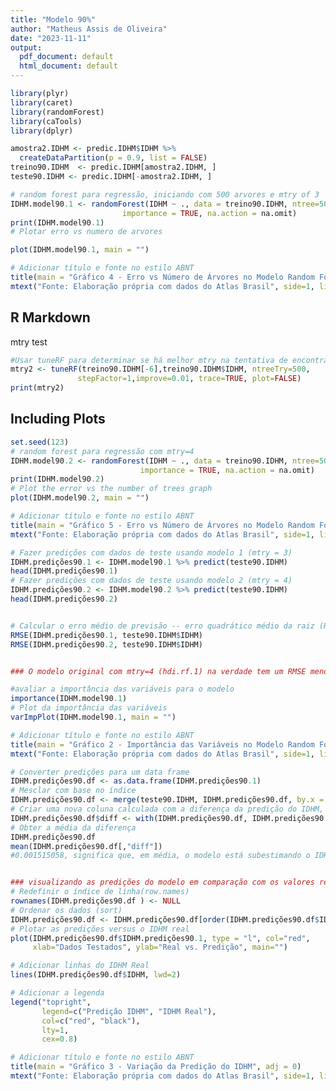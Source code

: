 ---
title: "Modelo 90%"
author: "Matheus Assis de Oliveira"
date: "2023-11-11"
output:
  pdf_document: default
  html_document: default
---
```{r library, echo=TRUE}
library(plyr)
library(caret)
library(randomForest)
library(caTools)
library(dplyr)

```



```{r montando o modelo, echo = TRUE}
amostra2.IDHM <- predic.IDHM$IDHM %>%
  createDataPartition(p = 0.9, list = FALSE)
treino90.IDHM  <- predic.IDHM[amostra2.IDHM, ]
teste90.IDHM <- predic.IDHM[-amostra2.IDHM, ]

# random forest para regressão, iniciando com 500 arvores e mtry of 3
IDHM.model90.1 <- randomForest(IDHM ~ ., data = treino90.IDHM, ntree=500, mtry = 3, 
                         importance = TRUE, na.action = na.omit) 
print(IDHM.model90.1) 
# Plotar erro vs numero de arvores 

plot(IDHM.model90.1, main = "")

# Adicionar título e fonte no estilo ABNT
title(main = "Gráfico 4 - Erro vs Número de Árvores no Modelo Random Forest", adj = 0)
mtext("Fonte: Elaboração própria com dados do Atlas Brasil", side=1, line=4, adj = 0, cex=0.8)

```

## R Markdown

mtry test

```{r mtry, echo=TRUE}
#Usar tuneRF para determinar se há melhor mtry na tentativa de encontrar o valor que produz o menor erro.
mtry2 <- tuneRF(treino90.IDHM[-6],treino90.IDHM$IDHM, ntreeTry=500,
               stepFactor=1,improve=0.01, trace=TRUE, plot=FALSE)
print(mtry2)

```

## Including Plots


```{r modelo 2, echo=TRUE}
set.seed(123)
# random forest para regressão com mtry=4
IDHM.model90.2 <- randomForest(IDHM ~ ., data = treino90.IDHM, ntree=500, mtry = 4, 
                             importance = TRUE, na.action = na.omit) 
print(IDHM.model90.2) 
# Plot the error vs the number of trees graph 
plot(IDHM.model90.2, main = "")

# Adicionar título e fonte no estilo ABNT
title(main = "Gráfico 5 - Erro vs Número de Árvores no Modelo Random Forest", adj = 0)
mtext("Fonte: Elaboração própria com dados do Atlas Brasil", side=1, line=4, adj = 0, cex=0.8)


```



```{r avaliação modelo, echo = TRUE}
# Fazer predições com dados de teste usando modelo 1 (mtry = 3)
IDHM.predições90.1 <- IDHM.model90.1 %>% predict(teste90.IDHM)
head(IDHM.predições90.1)
# Fazer predições com dados de teste usando modelo 2 (mtry = 4)
IDHM.predições90.2 <- IDHM.model90.2 %>% predict(teste90.IDHM)
head(IDHM.predições90.2)


# Calcular o erro médio de previsão -- erro quadrático médio da raiz (RMSE) de ambos os modelos
RMSE(IDHM.predições90.1, teste90.IDHM$IDHM)
RMSE(IDHM.predições90.2, teste90.IDHM$IDHM)


### O modelo original com mtry=4 (hdi.rf.1) na verdade tem um RMSE menor, portanto, é o melhor modelo a ser usado daqui para frente. Um RMSE de 0.006852 é consideravelmente baixo e indica um modelo de previsão altamente válido. analisar a significância de cada variável para ver possíveis mudanças na média.

#avaliar a importância das variáveis para o modelo 
importance(IDHM.model90.1)
# Plot da importância das variáveis
varImpPlot(IDHM.model90.1, main = "")

# Adicionar título e fonte no estilo ABNT
title(main = "Gráfico 2 - Importância das Variáveis no Modelo Random Forest", adj = 0)
mtext("Fonte: Elaboração própria com dados do Atlas Brasil", side=1, line=4, adj = 0, cex=0.8)
```




```{r dataset, echo=TRUE}
# Converter predições para um data frame 
IDHM.predições90.df <- as.data.frame(IDHM.predições90.1)
# Mesclar com base no índice
IDHM.predições90.df <- merge(teste90.IDHM, IDHM.predições90.df, by.x = 0, by.y = 0, all.x = TRUE, all.y = TRUE)
# Criar uma nova coluna calculada com a diferença da predição do IDHM, e o valor Real
IDHM.predições90.df$diff <- with(IDHM.predições90.df, IDHM.predições90.df$IDHM - IDHM.predições90.df$IDHM.predições90.1)
# Obter a média da diferença
IDHM.predições90.df
mean(IDHM.predições90.df[,"diff"])
#0.001515058, significa que, em média, o modelo está subestimando o IDHM em 0.001515058 unidades.


### visualizando as predições do modelo em comparação com os valores reais em plots
# Redefinir o índice de linha(row.names)
rownames(IDHM.predições90.df ) <- NULL
# Ordenar os dados (sort)
IDHM.predições90.df <- IDHM.predições90.df[order(IDHM.predições90.df$IDHM),]
# Plotar as predições versus o IDHM real
plot(IDHM.predições90.df$IDHM.predições90.1, type = "l", col="red", 
     xlab="Dados Testados", ylab="Real vs. Predição", main="")

# Adicionar linhas do IDHM Real
lines(IDHM.predições90.df$IDHM, lwd=2)

# Adicionar a legenda
legend("topright", 
       legend=c("Predição IDHM", "IDHM Real"),
       col=c("red", "black"),
       lty=1,
       cex=0.8)

# Adicionar título e fonte no estilo ABNT
title(main = "Gráfico 3 - Variação da Predição do IDHM", adj = 0)
mtext("Fonte: Elaboração própria com dados do Atlas Brasil", side=1, line=4, adj = 0, cex=0.8)

```

